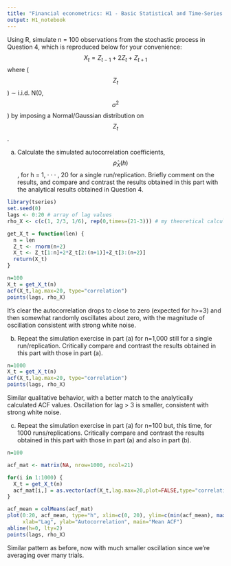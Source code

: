 ```yaml
---
title: "Financial econometrics: H1 - Basic Statistical and Time-Series Concepts"
output: H1_notebook
---
```


Using R, simulate n = 100 observations from the stochastic process in Question 4, which is reproduced below for your convenience: $$X_t = Z_{t−1} +2Z_t +Z_{t+1}$$
where ($$Z_t$$) ∼ i.i.d. N(0, $$\sigma^2$$) by imposing a Normal/Gaussian distribution on $$Z_t$$.

a) Calculate the simulated autocorrelation coefficients, $$\hat{\rho}_X (h)$$, for h = 1, · · · , 20 for a
single run/replication. Briefly comment on the results, and compare and contrast the results obtained in this part with the analytical results obtained in Question 4.

```r
library(tseries)
set.seed(0)
lags <- 0:20 # array of lag values
rho_X <- c(c(1, 2/3, 1/6), rep(0,times=(21-3))) # my theoretical calculation of autocorrelation rho_X

get_X_t = function(len) {
  n = len
  Z_t <- rnorm(n+2)
  X_t <- Z_t[1:n]+2*Z_t[2:(n+1)]+Z_t[3:(n+2)]
  return(X_t)
}
```

```r
n=100
X_t = get_X_t(n)
acf(X_t,lag.max=20, type="correlation")
points(lags, rho_X)
```
It's clear the autocorrelation drops to close to zero (expected for h>=3) and then somewhat randomly oscillates about zero, with the magnitude of oscillation consistent with strong white noise. 


(b) Repeat the simulation exercise in part (a) for n=1,000 still for a single run/replication. Critically compare and contrast the results obtained in this part with those in part (a).
```r
n=1000
X_t = get_X_t(n)
acf(X_t,lag.max=20, type="correlation")
points(lags, rho_X)
```
Similar qualitative behavior, with a better match to the analytically calculated ACF values. Oscillation for lag > 3 is smaller, consistent with strong white noise.

(c) Repeat the simulation exercise in part (a) for n=100 but, this time, for 1000 runs/replications. Critically compare and contrast the results obtained in this part with those in part (a)
and also in part (b).
```r
n=100

acf_mat <- matrix(NA, nrow=1000, ncol=21)

for(i in 1:1000) {
  X_t = get_X_t(n)
  acf_mat[i,] = as.vector(acf(X_t,lag.max=20,plot=FALSE,type="correlation")$acf) #[2:21]
}

acf_mean = colMeans(acf_mat)
plot(0:20, acf_mean, type="h", xlim=c(0, 20), ylim=c(min(acf_mean), max(acf_mean)),
     xlab="Lag", ylab="Autocorrelation", main="Mean ACF")
abline(h=0, lty=2)
points(lags, rho_X)
```

Similar pattern as before, now with much smaller oscillation since we're averaging over many trials.
